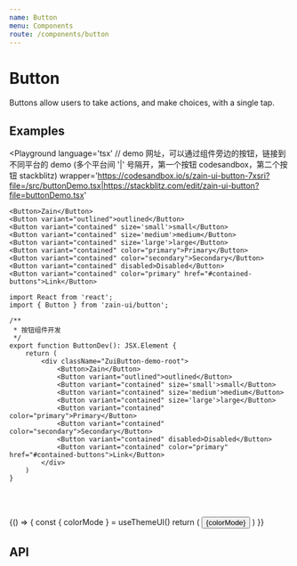 ```yaml
---
name: Button
menu: Components
route: /components/button
---
```


# Button

Buttons allow users to take actions, and make choices, with a single tap.

## Examples


<Playground
    language='tsx'
    // demo 网址，可以通过组件旁边的按钮，链接到不同平台的 demo (多个平台间 '|' 号隔开，第一个按钮 codesandbox，第二个按钮 stackblitz)
    wrapper='https://codesandbox.io/s/zain-ui-button-7xsri?file=/src/buttonDemo.tsx|https://stackblitz.com/edit/zain-ui-button?file=buttonDemo.tsx'
>
    <Button>Zain</Button>
    <Button variant="outlined">outlined</Button>
    <Button variant="contained" size='small'>small</Button>
    <Button variant="contained" size='medium'>medium</Button>
    <Button variant="contained" size='large'>large</Button>
    <Button variant="contained" color="primary">Primary</Button>
    <Button variant="contained" color="secondary">Secondary</Button>
    <Button variant="contained" disabled>Disabled</Button>
    <Button variant="contained" color="primary" href="#contained-buttons">Link</Button>
</Playground>

```tsx
import React from 'react';
import { Button } from 'zain-ui/button';

/**
 * 按钮组件开发
 */
export function ButtonDev(): JSX.Element {
    return (
        <div className="ZuiButton-demo-root">
            <Button>Zain</Button>
            <Button variant="outlined">outlined</Button>
            <Button variant="contained" size='small'>small</Button>
            <Button variant="contained" size='medium'>medium</Button>
            <Button variant="contained" size='large'>large</Button>
            <Button variant="contained" color="primary">Primary</Button>
            <Button variant="contained" color="secondary">Secondary</Button>
            <Button variant="contained" disabled>Disabled</Button>
            <Button variant="contained" color="primary" href="#contained-buttons">Link</Button>
        </div>
    )
}
```

<br/><br/>

<Playground>
    {() => {
        const { colorMode } = useThemeUI()
        return (
            <Button
                variant="contained"
                color={colorMode === 'dark' ? 'primary' : 'default'}
            >
                {colorMode}
            </Button>
        )
    }}
</Playground>

## API
